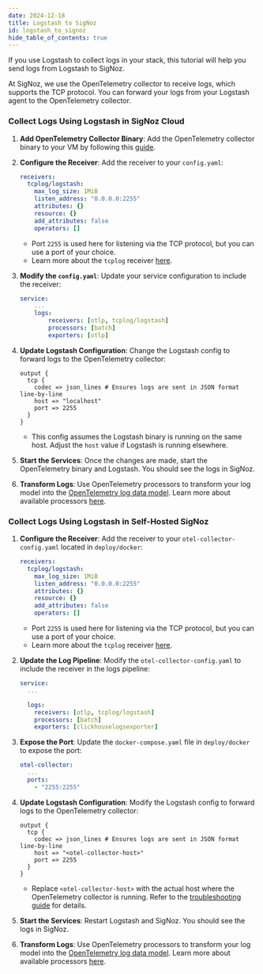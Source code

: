 ```yaml
---
date: 2024-12-18
title: Logstash to SigNoz
id: logstash_to_signoz
hide_table_of_contents: true
---
```


If you use Logstash to collect logs in your stack, this tutorial will help you send logs from Logstash to SigNoz.

At SigNoz, we use the OpenTelemetry collector to receive logs, which supports the TCP protocol. You can forward your logs from your Logstash agent to the OpenTelemetry collector.

<Tabs entityName="plans">

<TabItem value="signoz-cloud" label="SigNoz Cloud" default>

### Collect Logs Using Logstash in SigNoz Cloud

1. **Add OpenTelemetry Collector Binary**:
   Add the OpenTelemetry collector binary to your VM by following this [guide](https://signoz.io/docs/tutorial/opentelemetry-binary-usage-in-virtual-machine/).

2. **Configure the Receiver**:
   Add the receiver to your `config.yaml`:
   ```yaml
   receivers:
     tcplog/logstash:
       max_log_size: 1MiB
       listen_address: "0.0.0.0:2255"
       attributes: {}
       resource: {}
       add_attributes: false
       operators: []
   ```
   - Port `2255` is used here for listening via the TCP protocol, but you can use a port of your choice.
   - Learn more about the `tcplog` receiver [here](https://github.com/open-telemetry/opentelemetry-collector-contrib/tree/main/receiver/tcplogreceiver).

3. **Modify the `config.yaml`**:
   Update your service configuration to include the receiver:
   ```yaml {4}
   service:
       ...
       logs:
           receivers: [otlp, tcplog/logstash]
           processors: [batch]
           exporters: [otlp]
   ```

4. **Update Logstash Configuration**:
   Change the Logstash config to forward logs to the OpenTelemetry collector:
   ```
   output {
     tcp {
       codec => json_lines # Ensures logs are sent in JSON format line-by-line
       host => "localhost"
       port => 2255
     }
   }
   ```
   - This config assumes the Logstash binary is running on the same host. Adjust the `host` value if Logstash is running elsewhere.

5. **Start the Services**:
   Once the changes are made, start the OpenTelemetry binary and Logstash. You should see the logs in SigNoz.

6. **Transform Logs**:
   Use OpenTelemetry processors to transform your log model into the [OpenTelemetry log data model](https://github.com/open-telemetry/opentelemetry-specification/blob/main/specification/logs/data-model.md). Learn more about available processors [here](/docs/userguide/logs#processors-available-for-processing-logs).

</TabItem>

<TabItem value='self-host' label='Self-Host'>

### Collect Logs Using Logstash in Self-Hosted SigNoz

1. **Configure the Receiver**:
   Add the receiver to your `otel-collector-config.yaml` located in `deploy/docker`:
   ```yaml
   receivers:
     tcplog/logstash:
       max_log_size: 1MiB
       listen_address: "0.0.0.0:2255"
       attributes: {}
       resource: {}
       add_attributes: false
       operators: []
   ```
   - Port `2255` is used here for listening via the TCP protocol, but you can use a port of your choice.
   - Learn more about the `tcplog` receiver [here](https://github.com/open-telemetry/opentelemetry-collector-contrib/tree/main/receiver/tcplogreceiver).

2. **Update the Log Pipeline**:
   Modify the `otel-collector-config.yaml` to include the receiver in the logs pipeline:
   ```yaml
   service:
     ...

     logs:
       receivers: [otlp, tcplog/logstash]
       processors: [batch]
       exporters: [clickhouselogsexporter]
   ```

3. **Expose the Port**:
   Update the `docker-compose.yaml` file in `deploy/docker` to expose the port:
   ```yaml
   otel-collector:
     ...
     ports:
       - "2255:2255"
   ```

4. **Update Logstash Configuration**:
   Modify the Logstash config to forward logs to the OpenTelemetry collector:
   ```
   output {
     tcp {
       codec => json_lines # Ensures logs are sent in JSON format line-by-line
       host => "<otel-collector-host>"
       port => 2255
     }
   }
   ```
   - Replace `<otel-collector-host>` with the actual host where the OpenTelemetry collector is running. Refer to the [troubleshooting guide](/docs/install/troubleshooting#signoz-otel-collector-address-grid) for details.

5. **Start the Services**:
   Restart Logstash and SigNoz. You should see the logs in SigNoz.

6. **Transform Logs**:
   Use OpenTelemetry processors to transform your log model into the [OpenTelemetry log data model](https://github.com/open-telemetry/opentelemetry-specification/blob/main/specification/logs/data-model.md). Learn more about available processors [here](/docs/userguide/logs#processors-available-for-processing-logs).

</TabItem>

</Tabs>
